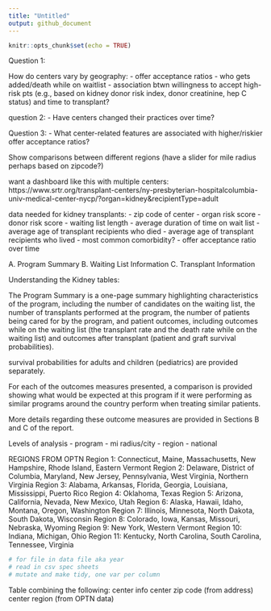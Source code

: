 ```yaml
---
title: "Untitled"
output: github_document
---
```


```r
knitr::opts_chunk$set(echo = TRUE)
```


Question 1:

How do centers vary by geography:
- offer acceptance ratios
- who gets added/death while on waitlist
- association btwn willingness to accept high-risk pts (e.g., based on kidney donor risk index, donor creatinine, hep C status) and time to transplant?

question 2:
- Have centers changed their practices over time?

Question 3:
- What center-related features are associated with higher/riskier offer acceptance ratios?




Show comparisons between different regions (have a slider for mile radius perhaps based on zipcode?)


want a dashboard like this with multiple centers:
https://www.srtr.org/transplant-centers/ny-presbyterian-hospitalcolumbia-univ-medical-center-nycp/?organ=kidney&recipientType=adult


data needed for kidney transplants:
- zip code of center
- organ risk score
- donor risk score
- waiting list length
- average duration of time on wait list
- average age of transplant recipients who died
- average age of transplant recipients who lived
- most common comorbidity?
- offer acceptance ratio over time


A. Program Summary
B. Waiting List Information 
C. Transplant Information



Understanding the Kidney tables:



The Program Summary is a one-page summary highlighting characteristics of the program, including the 
number of candidates on the waiting list, 
the number of transplants performed at the program, 
the number of patients being cared for by the program, 
and patient outcomes, 
  including outcomes while on the waiting list (the transplant rate and the death rate while on the waiting list) and 
  outcomes after transplant (patient and graft survival probabilities). 
  
survival probabilities for adults and children (pediatrics) are provided separately. 

For each of the outcomes measures presented, a comparison is provided showing what would be expected at this program if it were performing as similar programs around the country perform when treating similar patients. 

More details regarding these outcome measures are provided in Sections B and C of the report.


Levels of analysis
- program
- mi radius/city
- region
- national

REGIONS FROM OPTN
Region 1: Connecticut, Maine, Massachusetts, New Hampshire, Rhode Island, Eastern Vermont
Region 2: Delaware, District of Columbia, Maryland, New Jersey, Pennsylvania, West Virginia, Northern Virginia
Region 3: Alabama, Arkansas, Florida, Georgia, Louisiana, Mississippi, Puerto Rico
Region 4: Oklahoma, Texas
Region 5: Arizona, California, Nevada, New Mexico, Utah
Region 6: Alaska, Hawaii, Idaho, Montana, Oregon, Washington
Region 7: Illinois, Minnesota, North Dakota, South Dakota, Wisconsin
Region 8: Colorado, Iowa, Kansas, Missouri, Nebraska, Wyoming
Region 9: New York, Western Vermont
Region 10: Indiana, Michigan, Ohio
Region 11: Kentucky, North Carolina, South Carolina, Tennessee, Virginia

```r
# for file in data file aka year
# read in csv spec sheets
# mutate and make tidy, one var per column

```

Table combining the following:
center info
center zip code (from address)
center region (from OPTN data)

